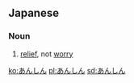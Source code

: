 == Japanese ==
===Noun===
{{ja-noun|h|rom=anshin}}
# {{ja-def|安心}} [[relief]], not [[worry]]

[[ko:あんしん]]
[[pl:あんしん]]
[[sd:あんしん]]